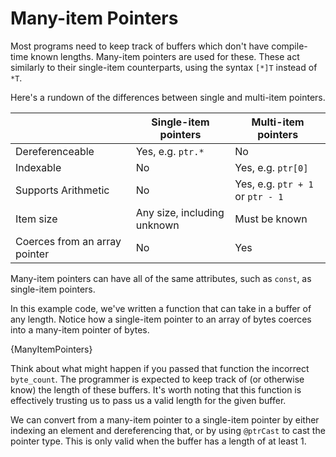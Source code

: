 

# Many-item Pointers

Most programs need to keep track of buffers which don't have compile-time known
lengths. Many-item pointers are used for these. These act similarly to their
single-item counterparts, using the syntax `[*]T` instead of `*T`.

Here's a rundown of the differences between single and multi-item pointers.

|                               | Single-item pointers        | Multi-item pointers              |
| ----------------------------- | --------------------------- | -------------------------------- |
| Dereferenceable               | Yes, e.g. `ptr.*`           | No                               |
| Indexable                     | No                          | Yes, e.g. `ptr[0]`               |
| Supports Arithmetic           | No                          | Yes, e.g. `ptr + 1` or `ptr - 1` |
| Item size                     | Any size, including unknown | Must be known                    |
| Coerces from an array pointer | No                          | Yes                              |

Many-item pointers can have all of the same attributes, such as `const`, as
single-item pointers.

In this example code, we've written a function that can take in a buffer of any
length. Notice how a single-item pointer to an array of bytes coerces into a
many-item pointer of bytes.

<CodeBlock language="zig">{ManyItemPointers}</CodeBlock>

Think about what might happen if you passed that function the incorrect
`byte_count`. The programmer is expected to keep track of (or otherwise know)
the length of these buffers. It's worth noting that this function is effectively
trusting us to pass us a valid length for the given buffer.

We can convert from a many-item pointer to a single-item pointer by either
indexing an element and dereferencing that, or by using `@ptrCast` to cast the
pointer type. This is only valid when the buffer has a length of at least 1.
